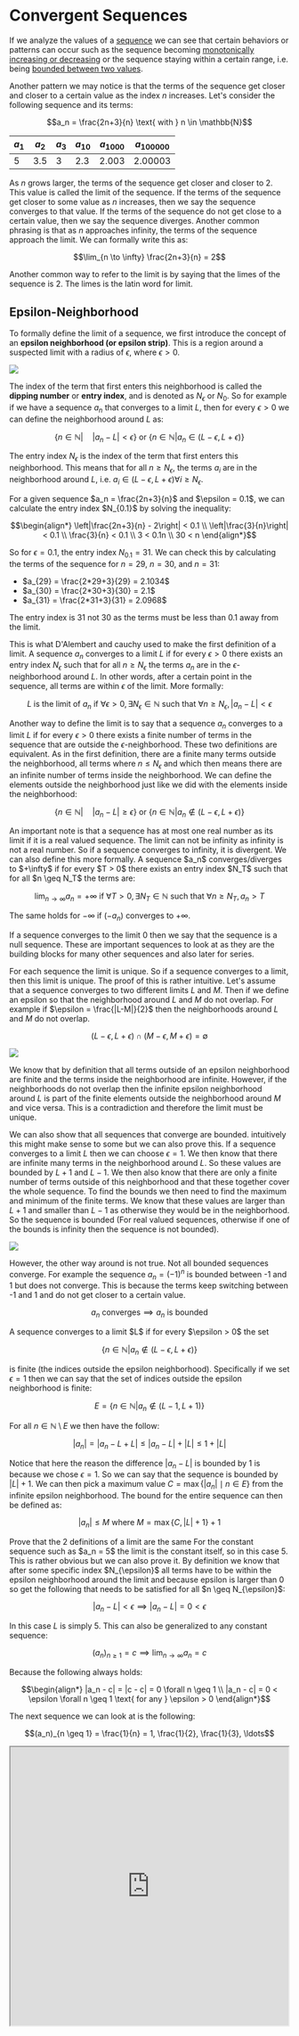 
# Convergent Sequences

If we analyze the values of a [sequence](/garden/maths/calculus/sequencesAndSeries/sequences) we can see that certain behaviors or patterns can occur such as the sequence becoming [monotonically increasing or decreasing](/garden/maths/calculus/sequencesAndSeries/sequences#monotonic-sequences) or the sequence staying within a certain range, i.e. being [bounded between two values](/garden/maths/calculus/sequencesAndSeries/sequences#bounded-sequences).

Another pattern we may notice is that the terms of the sequence get closer and closer to a certain value as the index $n$ increases. Let's consider the following sequence and its terms:

```math
a_n = \frac{2n+3}{n} \text{ with } n \in \mathbb{N}
```

| $a_1$ | $a_2$ | $a_3$ | $a_{10}$ | $a_{1000}$ | $a_{100000}$ |
| ----- | ----- | ----- | -------- | ---------- | ------------ |
| 5     | 3.5   | 3     | 2.3      | 2.003      | 2.00003      |

As $n$ grows larger, the terms of the sequence get closer and closer to 2. This value is called the limit of the sequence. If the terms of the sequence get closer to some value as $n$ increases, then we say the sequence converges to that value. If the terms of the sequence do not get close to a certain value, then we say the sequence diverges. Another common phrasing is that as $n$ approaches infinity, the terms of the sequence approach the limit. We can formally write this as:

```math
\lim_{n \to \infty} \frac{2n+3}{n} = 2
```

Another common way to refer to the limit is by saying that the limes of the sequence is 2. The limes is the latin word for limit.

## Epsilon-Neighborhood

To formally define the limit of a sequence, we first introduce the concept of an **epsilon neighborhood (or epsilon strip)**. This is a region around a suspected limit with a radius of $\epsilon$, where $\epsilon > 0$. 

<Image 
    src="/maths/epsilonsNeighborhood.svg"
    caption="Epsilon neighborhood around the limit a with radius epsilon and entry index"
    width={500}
/>

The index of the term that first enters this neighborhood is called the **dipping number** or **entry index**, and is denoted as $N_{\epsilon}$ or $N_0$. So for example if we have a sequence $a_n$ that converges to a limit $L$, then for every $\epsilon > 0$ we can define the neighborhood around $L$ as:

```math
\{n \in \mathbb{N} | \quad |a_n - L| < \epsilon\} \text{ or } \{n \in \mathbb{N} | a_n \in (L-\epsilon, L+\epsilon)\}
```

The entry index $N_{\epsilon}$ is the index of the term that first enters this neighborhood. This means that for all $n \geq N_{\epsilon}$, the terms $a_i$ are in the neighborhood around $L$, i.e. $a_i \in (L-\epsilon, L+\epsilon) \forall i \geq N_{\epsilon}$. 

<Callout type="example">
For a given sequence $a_n = \frac{2n+3}{n}$ and $\epsilon = 0.1$, we can calculate the entry index $N_{0.1}$ by solving the inequality:

```math
\begin{align*}
\left|\frac{2n+3}{n} - 2\right| < 0.1 \\
\left|\frac{3}{n}\right| < 0.1 \\
\frac{3}{n} < 0.1 \\
3 < 0.1n \\
30 < n
\end{align*}
```

So for $\epsilon = 0.1$, the entry index $N_{0.1} = 31$. We can check this by calculating the terms of the sequence for $n=29$, $n=30$, and $n=31$:

- $a_{29} = \frac{2*29+3}{29} = 2.1034$
- $a_{30} = \frac{2*30+3}{30} = 2.1$
- $a_{31} = \frac{2*31+3}{31} = 2.0968$

The entry index is 31 not 30 as the terms must be less than 0.1 away from the limit.
</Callout>

This is what D'Alembert and cauchy used to make the first definition of a limit. A sequence $a_n$ converges to a limit $L$ if for every $\epsilon > 0$ there exists an entry index $N_{\epsilon}$ such that for all $n \geq N_{\epsilon}$ the terms $a_n$ are in the $\epsilon$-neighborhood around $L$. In other words, after a certain point in the sequence, all terms are within $\epsilon$ of the limit. More formally:

```math
L \text{ is the limit of } a_n \text{ if } \forall \epsilon > 0, \exists N_{\epsilon} \in \mathbb{N} \text{ such that } \forall n \geq N_{\epsilon}, |a_n - L| < \epsilon
```

Another way to define the limit is to say that a sequence $a_n$ converges to a limit $L$ if for every $\epsilon > 0$ there exists a finite number of terms in the sequence that are outside the $\epsilon$-neighborhood. These two definitions are equivalent. As in the first definition, there are a finite many terms outside the neighborhood, all 
terms where $n \leq N_{\epsilon}$ and which then means there are an infinite number of terms inside the neighborhood. We can define the elements outside the neighborhood just like we did with the elements inside the neighborhood:

```math
\{n \in \mathbb{N} | \quad |a_n - L| \geq \epsilon\} \text{ or } \{n \in \mathbb{N} | a_n \notin (L-\epsilon, L+\epsilon)\}
```

<Callout type="info">
An important note is that a sequence has at most one real number as its limit if it is a real valued sequence. The limit can not be infinity as infinity is not a real number. So if a sequence converges to infinity, it is divergent. We can also define this more formally. A sequence $a_n$ converges/diverges to $+\infty$ if for every $T > 0$ there exists an entry index $N_T$ such that for all $n \geq N_T$ the terms are:

```math
\lim_{n \to \infty} a_n = +\infty \text{ if } \forall T > 0, \exists N_T \in \mathbb{N} \text{ such that } \forall n \geq N_T, a_n > T
```

The same holds for $-\infty$ if $(-a_n)$ converges to $+\infty$.

If a sequence converges to the limit 0 then we say that the sequence is a null sequence. These are important sequences to look at as they are the building blocks for many other sequences and also later for series.
</Callout>

For each sequence the limit is unique. So if a sequence converges to a limit, then this limit is unique. The proof of this is rather intuitive. Let's assume that a sequence converges to two different limits $L$ and $M$. Then if we define an epsilon so that the neighborhood around $L$ and $M$ do not overlap. For example if $\epsilon = \frac{|L-M|}{2}$ then the neighborhoods around $L$ and $M$ do not overlap. 

```math
(L-\epsilon, L+\epsilon) \cap (M-\epsilon, M+\epsilon) = \emptyset
```

<Image 
    src="/maths/limitUniqueness.png"
    caption="Epsilon neighborhood around two limits L and M"
    width={400}
/>

We know that by definition that all terms outside of an epsilon neighborhood are finite and the terms inside the neighborhood are infinite. However, if the neighborhoods do not overlap then the infinite epsilon neighborhood around $L$ is part of the finite elements outside the neighborhood around $M$ and vice versa. This is a contradiction and therefore the limit must be unique.

We can also show that all sequences that converge are bounded. intuitively this might make sense to some but we can also prove this. If a sequence converges to a limit $L$ then we can choose $\epsilon = 1$. We then know that there are infinite many terms in the neighborhood around $L$. So these values are bounded by $L+1$ and $L-1$. We then also know that there are only a finite number of terms outside of this neighborhood and that these together cover the whole sequence. To find the bounds we then need to find the maximum and minimum of the finite terms. We know that these values are larger than $L+1$ and smaller than $L-1$ as otherwise they would be in the neighborhood. So the sequence is bounded (For real valued sequences, otherwise if one of the bounds is infinity then the sequence is not bounded).

<Image 
    src="/maths/convergentBoundedness.png"
    caption="Illustration of the idea that convergent sequences are bounded"
    width={500}
/>

However, the other way around is not true. Not all bounded sequences converge. For example the sequence $a_n = (-1)^n$ is bounded between -1 and 1 but does not converge. This is because the terms keep switching between -1 and 1 and do not get closer to a certain value.

```math	
a_n \text{ converges} \implies a_n \text{ is bounded}
```

<Callout type="proof">
A sequence converges to a limit $L$ if for every $\epsilon > 0$ the set 

```math
\{n \in \mathbb{N} | a_n \notin (L-\epsilon, L+\epsilon)\}
```

is finite (the indices outside the epsilon neighborhood). Specifically if we set $\epsilon = 1$ then we can say that the set of indices outside the epsilon neighborhood is finite:

```math
E = \{n \in \mathbb{N} | a_n \notin (L-1, L+1)\}
```

For all $n \in \mathbb{N} \setminus E$ we then have the follow:

```math
|a_n| = |a_n - L + L| \leq |a_n - L| + |L| \leq 1 + |L|
```

Notice that here the reason the difference $|a_n - L|$ is bounded by 1 is because we chose $\epsilon = 1$. So we can say that the sequence is bounded by $|L| + 1$. We can then pick a maximum value $C = \max \{|a_n| \mid n \in E \}$ from the infinite epsilon neighborhood. The bound for the entire sequence can then be defined as:

```math
|a_n| \leq M \text{ where } M = \max \{C, |L| + 1\} + 1
```
</Callout>

<Callout type="proof">
Prove that the 2 definitions of a limit are the same
</Callout>

<Callout type="example" title="Constant Sequence">
For the constant sequence such as $a_n = 5$ the limit is the constant itself, so in this case 5. This is rather obvious but we can also prove it. By definition we know that after some specific index $N_{\epsilon}$ all terms have to be within the epsilon neighborhood around the limit and because epsilon is larger than 0 so get the following that needs to be satisfied for all $n \geq N_{\epsilon}$:

```math
|a_n - L | < \epsilon \implies |a_n - L| = 0 < \epsilon
```

In this case $L$ is simply 5. This can also be generalized to any constant sequence:

```math
(a_n)_{n \geq 1} = c \implies \lim_{n \to \infty} a_n = c
```

Because the following always holds:

```math
\begin{align*}
|a_n - c| = |c - c| = 0 \forall n \geq 1 \\
|a_n - c| = 0 < \epsilon \forall n \geq 1 \text{ for any } \epsilon > 0
\end{align*}
```
</Callout>
<Callout type="example" title="Harmonic Sequence">
The next sequence we can look at is the following:

```math
(a_n)_{n \geq 1} = \frac{1}{n} = 1, \frac{1}{2}, \frac{1}{3}, \ldots
```

<div className="flex justify-center mt-5">
    <iframe src="https://www.desmos.com/calculator/wjpp2xwcfq?embed" width="500" height="500"/>
</div>

This is a so called **harmonic sequence**. In general the harmonic sequence is defined as:

```math
(a_n)_{n \geq 1} = \frac{1}{a + (n-1)d} = \frac{1}{a}, \frac{1}{a + d}, \frac{1}{a + 2d}, \ldots
```

where $a$ is the first term and $d$ is the common difference. In the above case $a = 1$ and $d = 1$. We can see that the terms of the sequence get closer and closer to 0 as $n$ increases. So we could suspect that the limit of this sequence is 0. We can also prove this using the epsilon neighborhood definition of a limit. We want to show that for every $\epsilon > 0$ there exists an index $N_{\epsilon}$ such that for all $n \geq N_{\epsilon}$ the following holds:

```math
|a_n - 0| < \epsilon \text{ or } \frac{1}{n} < \epsilon
```

For this sequence again we can get $|a_n - 0| < \epsilon$ for all $n \geq N_{\epsilon}$. Because of [Archimedes principle](/garden/maths/discrete/intervals#archimedes-principle) we know that for any $x > 0$ there exists a $n \in \mathbb{N}$ such that $y \leq nx$ for all $y \in \mathbb{R}$. If we set $x = \epsilon$ and $y = 1$ then we know the following:

```math
\begin{align*}
y \leq nx \\
1 \leq N_{\epsilon} \epsilon \\
\frac{1}{\epsilon} \leq N_{\epsilon}
\end{align*}
```

So we can choose $N_{\epsilon} = \lceil \frac{1}{\epsilon} \rceil$ which is the smallest integer larger than or equal to $\frac{1}{\epsilon}$. This means that for all $n \geq N_{\epsilon}$ the following holds:

```math
|a_n - 0| = \frac{1}{n} \leq \frac{1}{N_{\epsilon}} < \epsilon
```

So the limit of the sequence is 0. We call such sequences that converge to 0 **null or zero sequences**. This is a very important class of sequences as they are a building block for [convergent series](/garden/maths/calculus/sequencesAndSeries/convergentSeries). So we formally say that a sequence is a null sequence if:

```math
\lim_{n \to \infty} a_n = 0
```

We have seen that some index $N_{\epsilon}$ exists such that for all $n \geq N_{\epsilon}$ the harmonic sequence is within the epsilon neighborhood around 0. We can also calculate this index for a given epsilon. For example if we had $\epsilon = 0.8$ then we can calculate $N_{0.8} by doing the following:

```math
\begin{align*}
\frac{1}{N_{0.8}} < 0.8 \\
1 < 0.8N_{0.8} \\
\frac{1}{0.8} < N_{0.8} \\
1.25 < N_{0.8}
\end{align*}
```

So $N_{0.8} = 2$ which means that for $\epsilon = 0.8$ all terms after $n=2$ are within the epsilon neighborhood around 0. We can also see this by calculating the terms of the sequence for $n=1$, $n=2$, and $n=3$ etc.

```math
\begin{align*}
|a_1 - 0| = |1 - 0| = 1 \\
|a_2 - 0| = |0.5 - 0| = 0.5 \\
|a_3 - 0| = |0.333 - 0| = 0.333 \\
\dots
\end{align*}
```

</Callout>
<Callout type="example">
Let's look at the following sequence:

```math
(a_n)_{n \geq 1} = \frac{n}{n+1} = \frac{1}{2}, \frac{2}{3}, \frac{3}{4}, \ldots
```

By observing the terms of the sequence we can see that they get closer and closer to 1 as $n$ increases. We can also prove this using the epsilon neighborhood definition of a limit. We want to show that for every $\epsilon > 0$ there exists an index $N_{\epsilon}$ such that for all $n \geq N_{\epsilon}$ the following holds:

```math
|a_n - 1| < \epsilon \text{ or } \left|\frac{n}{n+1} - 1\right| < \epsilon
```

We can rewrite this as:

```math
\begin{align*}
\left|\frac{n}{n+1} - 1\right| < \epsilon \\
\left|\frac{n - (n+1)}{n+1}\right| < \epsilon \\
\left|\frac{-1}{n+1}\right| < \epsilon \\
\frac{1}{n+1} < \epsilon
\end{align*}
```

Then by the Archimedes property we know that some $N_{\epsilon} \in \mathbb{N}$ exists such that:

```math
\begin{align*}
\frac{1}{N_{\epsilon}+1} < \epsilon \\
1 < \epsilon(N_{\epsilon}+1) \\
\frac{1}{\epsilon} < N_{\epsilon}+1 \\
\frac{1}{\epsilon} - 1 < N_{\epsilon}
\end{align*}
```

Which means that the sequence converges to 1. We can also calculate the entry index for a given epsilon. For example if we had $\epsilon = 0.1$ then we can calculate $N_{0.1}$ by doing the following:

```math
\begin{align*}
\frac{1}{N_{0.1}+1} < 0.1 \\
1 < 0.1(N_{0.1}+1) \\
\frac{1}{0.1} < N_{0.1}+1 \\
10 < N_{0.1}+1 \\
9 < N_{0.1}
\end{align*}
```
So $N_{0.1} = 10$ which means that for $\epsilon = 0.1$ all terms after $n=10$ are within the epsilon neighborhood around 1.
</Callout>
<Callout type="example" title="Divergent Alternating Sequence">
We have seen lots of examples of sequences that converge to a limit. But what about sequences that do not converge? Let's look at the following sequence:

```math
(a_n)_{n \geq 1} = (-1)^n = -1, 1, -1, 1, \ldots
```

Intuitively it is clear that this sequence does not converge as the terms keep switching between -1 and 1. We can also prove this by contradiction. Let's assume that the sequence converges to a limit $L$. Then the following must hold for $\epsilon > 0$ and $\forall n \geq N_{\epsilon}$:

```math
|a_n - L| < \epsilon
```

Let's assume by contradiction that a limit exists and that $\epsilon = \frac{1}{2}$. We know that $|a_n - a_{n+1}| = 2$ for all $n \in \mathbb{N}$. Then we also know that there exists an index $N_{\epsilon}$ such that for all $n \geq N_{\epsilon}$ the following holds:

```math
\begin{align*}
2 &= |a_n - a_{n+1}| \\
&= |a_n - L + L - a_{n+1}| \\
&\leq |a_n - L| + |L - a_{n+1}| \\
&\leq \epsilon + \epsilon = \frac{1}{2} + \frac{1}{2} = 1
2 &\leq 1
\end{align*}
```

This is a contradiction and therefore the sequence does not converge. Note that we just added 0 by adding and subtracting $L$ and then used the triangle inequality. The reason why we can say that $|a_n - L| + |L - a_{n+1}| \leq \epsilon + \epsilon$ is because we assumed that the sequence converges to $L$ and therefore for all $n \geq N_{\epsilon}$ the terms are within the epsilon neighborhood around $L$. Key here is for the terms greater than or equal to the entry index $N_{\epsilon}$, so if it holds for $a_n$ then it also holds for $a_{n+1}$ as the term is even larger than $n$.
</Callout>
<Callout type="example" title="Arithmetic Sequence">
Lastly let's look at the following sequence: 

```math
(a_n)_{n \geq 1} = n = 1, 2, 3, 4, \ldots
```

This sequence is actually a special case of the arithmetic sequence. An arithmetic sequence is a sequence where the difference between two consecutive terms is constant. In this case the constant is 1 but we could also for example look at the sequence $a_n = 2n + 3$ as an arithmetic sequence with a common difference of 2. We can also write this more generally as:

```math
a_n = a_1 + (n-1)d \text{ with } d \in \mathbb{R} \text{ and } n \in \mathbb{N}
```

The specific sequence above does not converge as the terms keep getting larger and larger. We can prove this by contradiction. Let's assume that the sequence converges to a limit $L$. Then for $\epsilon = 1$ we know that there exists an index $N_{\epsilon}$ such that for all $n \geq N_{\epsilon}$ the following holds:

```math
|a_n - L| < 1 \text{ or } |n - L| < 1
```

However, $n$ is positive and gets larger and larger, therefore the distance also gets larger and larger. So there exists no such $N_{\epsilon}$ that satisfies the inequality for all $n \geq N_{\epsilon}$. Therefore the sequence does not converge. Or in other words we have:

```math
|n - L| < 1 \implies -1 < n - L < 1 \implies L - 1 < n < L + 1
```

So for a fixed $L$ the number $n$ is in the interval $(L-1, L+1)$ which is not possible for all $n \geq N_{\epsilon}$ as $n$ gets larger and larger. So the sequence does not converge.
</Callout>
<Callout type="example" title="Root Sequence">
Suppose we have the following sequence for $a > 0$:
```math
\lim_{n \to \infty} \sqrt[n]{a} = a^{1/n} = 1
```

and want to prove that the limit of this sequence is 1. For $a = 1$ this is rather obvious as the terms are all 1. But what about for $a \neq 1$? First we look at the case of $a > 1$. For this we can define the following new sequence:

```math
b_n = a_n - 1 = \sqrt[n]{a} - 1
```

then we have $b_n \geq 0$ for all $n \in \mathbb{N}$. By the binomial theorem we also have:

```math
1 + n b_n \leq (1 + b_n)^n = (1 + \sqrt[n]{a} - 1)^n = a
```

By rearranging this we get:

```math
\begin{align*}
1 + n b_n \leq a \\
n b_n \leq a - 1 \\
b_n \leq \frac{a - 1}{n} \\
0 \leq b_n \leq \frac{a - 1}{n}
\end{align*}
```

Because the right side of the inequality goes to 0 as $n$ goes to infinity, we can conclude that $b_n$ also goes to 0 as $n$ goes to infinity. So we have:

```math
\lim_{n \to \infty} b_n = \sqrt[n]{a} - 1 = 0 \implies \lim_{n \to \infty} \sqrt[n]{a} = 1
```

Now we just need to prove the case for $0 < a < 1$. For this we can set $c= \frac{1}{a}$ then $c > 1$ and we use our previous result so $\lim_{n \to \infty} \sqrt[n]{c} = 1$. We can then rewrite the sequence as:

```math
1 = \lim_{n \to \infty} \sqrt[n]{c} = \lim_{n \to \infty} \sqrt[n]{\frac{1}{a}} = \lim_{n \to \infty} \frac{\sqrt[n]{1}}{\sqrt[n]{a}} = \lim_{n \to \infty} \frac{1}{\sqrt[n]{a}} = \frac{1}{\lim_{n \to \infty} \sqrt[n]{a}} = 1
```

which implies that $\lim_{n \to \infty} \sqrt[n]{a} = 1$ as well. So we can conclude that for all $a > 0$ the limit of the sequence $\sqrt[n]{a}$ is 1.

Suppose we have the following sequence:

```math
\lim_{n \to \infty} sqrt[n]{n} = \sqrt{1}, \sqrt[2]{2}, \sqrt[3]{3}, \ldots
```

We could assume that the limit of this sequence is 1 as the terms get closer and closer to 1 or also because we can rewrite the sequence as:

```math
\lim_{n \to \infty} \sqrt[n]{n} = n^{\frac{1}{n}}
```

and then as $n$ goes to infinity the exponent goes to 0 just like above. However, this reasoning would be incorrect as the the term also grows as the exponent grows. But we can still prove that the sequence converges to 1 by bringing it into a form that we can analyze. We can rewrite the sequence as follows:

```math
n^{\frac{1}{n}} = e^{\ln(n^{\frac{1}{n}})} = e^{\frac{\ln(n)}{n}}
```

Now we can analyze the limit of the exponent $\frac{\ln(n)}{n}$ as $n$ goes to infinity. It is rather obvious that this limit is 0 as the logarithm grows much slower than the linear function $n$. We can also prove this using L'Hôpital's rule. So we have e^{0} which is 1. So we can conclude that the limit of the sequence is 1. 

We could also solve this in a way similar to the previous example. By the definition of the limit we want to show that for every $\epsilon > 0$ there exists an index $N_{\epsilon}$ such that for all $n \geq N_{\epsilon}$ the following holds:

```math
\left| \sqrt[n]{n} - 1 \right| < \epsilon
```

We can rewrite this as:

```math
\begin{align*}
\left| n^{\frac{1}{n}} - 1 \right| < \epsilon \\
- \epsilon < n^{\frac{1}{n}} - 1 < \epsilon \\
1 - \epsilon < n^{\frac{1}{n}} < 1 + \epsilon \\
(1 - \epsilon)^{n} < n < (1 + \epsilon)^{n}
\end{align*}
```

We then use the binomial theorem to expand the right side:

```math
\begin{align*}
(1 + \epsilon)^{n} = 1 + n\epsilon + \frac{n(n-1)}{2}\epsilon^2 + \ldots + \epsilon^n \\
(1 + \epsilon)^{n} \geq 1 + \frac{n(n-1)}{2}\epsilon^2 + 0 \\
(1 + \epsilon)^{n} \geq \frac{n(n-1)}{2}\epsilon^2
\end{align*}
```

Which then gives us:

```math
\begin{align*}
n < (1 + \epsilon)^{n} \geq \frac{n(n-1)}{2}\epsilon^2 \\
n < \frac{n(n-1)}{2}\epsilon^2 \\
2n < n(n-1)\epsilon^2 \\
2 < (n-1)\epsilon^2 \\
\frac{2}{\epsilon^2} < n-1 \\
\frac{2}{\epsilon^2} + 1 < n
\end{align*}
```

So we can choose $N_{\epsilon} = \lceil \frac{2}{\epsilon^2} + 1 \rceil$ for any $\epsilon > 0$, showing that the limit of the sequence is 1.
</Callout>
<Callout type="example">
Suppose we have the following sequence:

```math
\lim_{n \to \infty} \sqrt{n^2 + 3n} - n
```

To solve this we want to remove as many of the roots and terms of $n$ as possible. A nice trick here is extend the root with a fraction equal to 1. We can rewrite the sequence as follows:

```math
\begin{align*}
\lim_{n \to \infty} \left(\sqrt{n^2 + 3n} - n\right)^2 = \lim_{n \to \infty} \frac{\sqrt{n^2 + 3n} - n}{1} \cdot \frac{\sqrt{n^2 + 3n} + n}{\sqrt{n^2 + 3n} + n} \\
= \lim_{n \to \infty} \frac{(\sqrt{n^2 + 3n})^2 - n^2}{\sqrt{n^2 + 3n} + n} \\
= \lim_{n \to \infty} \frac{n^2 + 3n - n^2}{\sqrt{n^2 + 3n} + n} \\
= \lim_{n \to \infty} \frac{3n}{\sqrt{n^2 + 3n} + n} \\
= \lim_{n \to \infty} \frac{3n}{\sqrt{n^2(1 + \frac{3}{n})} + n} \\
= \lim_{n \to \infty} \frac{3n}{n \sqrt{1 + \frac{3}{n}} + n} \\
= \lim_{n \to \infty} \frac{3}{\sqrt{1 + \frac{3}{n}} + 1} \\
= \lim_{n \to \infty} \frac{3}{K + 1}
\end{align*}
```

Where $K = \lim_{n \to \infty} \sqrt{1 + \frac{3}{n}}$. We can then use the previous example to show that $K = 1$. So we have:

```math
\left|\sqrt{1 + \frac{3}{n}} - 1\right| < \epsilon
```

We can rewrite this as:

```math
\begin{align*}
\left|\sqrt{1 + \frac{3}{n}} - 1\right| = \left|\frac{\sqrt{1 + \frac{3}{n}} - 1}{1}\frac{\sqrt{1 + \frac{3}{n}} + 1}{\sqrt{1 + \frac{3}{n}} + 1}\right| \\
= \left|\frac{(1 + \frac{3}{n}) - 1}{\sqrt{1 + \frac{3}{n}} + 1}\right| \\
= \left|\frac{\frac{3}{n}}{\sqrt{1 + \frac{3}{n}} + 1}\right| \\
= \frac{3}{n(\sqrt{1 + \frac{3}{n}} + 1)}
\end{align*}
```

We can leave out the absolute signs as the nominator is always positive for $n \geq 1$ and so is the denominator, as a square root is always positive. If we set $n=1$ we can also see that:

```math
n\sqrt{1 + \frac{3}{n}} + 1 = 1\sqrt{1 + 3} + 1 = 2
```

So the denominator is always larger than 2 for all $n \geq 1$. So putting this all together we get:

```math
\begin{align*}
\left|\sqrt{1 + \frac{3}{n}} - 1\right| < \epsilon \\
\frac{3}{n(\sqrt{1 + \frac{3}{n}} + 1)} < \epsilon \\
\frac{3}{2n} < \epsilon \\
3 < 2n\epsilon \\
\frac{3}{2\epsilon} < n
\end{align*}
```

So we can choose $N_{\epsilon} = \lceil \frac{3}{2\epsilon} \rceil$ for any $\epsilon > 0$. Therefore the limit of the expression is 1, so K=1. We can then plug this back into our original expression:

```math
\lim_{n \to \infty} \sqrt{n^2 + 3n} - n = \lim_{n \to \infty} \frac{3}{K + 1} = \frac{3}{1 + 1} = \frac{3}{2}
```
</Callout>
<Callout type="example">
Suppose we have the following sequence:

```math
\lim_{n \to \infty} \sqrt{n} - \sqrt{n + 1}
```

an initial assumption would be that the limit is 0 as the terms grow, the factor of 1 becomes irrelevant so we have $\sqrt{n} - \sqrt{n + 1} \approx \sqrt{n} - \sqrt{n} = 0$. This also becomes visible if we rewrite the sequence as follows using the similar trick as above:

```math
\begin{align*}
\sqrt{n} - \sqrt{n + 1} &= \frac{\sqrt{n} - \sqrt{n + 1}}{1} \cdot \frac{\sqrt{n} + \sqrt{n + 1}}{\sqrt{n} + \sqrt{n + 1}} \\
&= \frac{(\sqrt{n})^2 - (\sqrt{n + 1})^2}{\sqrt{n} + \sqrt{n + 1}} \\
&= \frac{n - (n + 1)}{\sqrt{n} + \sqrt{n + 1}} \\
&= \frac{-1}{\sqrt{n} + \sqrt{n + 1}} \leq \frac{-1}{\sqrt{n} + \sqrt{n}} = \frac{-1}{2\sqrt{n}}
\end{align*}
```

If we then but this into the definition of the limit we get:

```math
\begin{align*}
\left|(\sqrt{n} - \sqrt{n + 1}) - 0\right| < \epsilon \\
\left|\frac{-1}{\sqrt{n} + \sqrt{n + 1}}\right| < \epsilon \\
\left|\frac{-1}{2\sqrt{n}}\right| < \epsilon \\
\frac{1}{2\sqrt{n}} < \epsilon \\
\frac{1}{2\epsilon} < \sqrt{n} \\
\frac{1}{4\epsilon^2} < n
\end{align*}
```

So we can choose $N_{\epsilon} = \lceil \frac{1}{4\epsilon^2} \rceil$ for any $\epsilon > 0$. Therefore the limit of the expression is 0.
</Callout>

## Properties of Convergent Sequences

There are some key properties of convergent sequences that are important to know. These properties can help us understand how sequences behave and how we can manipulate them.

To start with, if we have the sequences $a_n, b_n$ and $c_n$ and we define $c_n = a_n \pm b_n$ then we can also look at some properties of the limit of the sequence $c_n$. If we have the sequences $a_n$ and $b_n$ that converge to the limits $a$ and $b$ respectively, then we can say that the limit of the sequence $c_n$ converges to the sum of the limits of the sequences $a_n$ and $b_n$. In other words if $\lim_{n \to \infty} a_n = a$ and $\lim_{n \to \infty} b_n = b$, then:

```math
\lim_{n \to \infty} c_n = \lim_{n \to \infty} (a_n \pm b_n) = \lim_{n \to \infty} a_n \pm \lim_{n \to \infty} b_n = a \pm b
```

<Callout type="proof">
If the sequence $a_n$ converges to $a$ then we can say that for every $\epsilon > 0$ there exists an index $N_{\epsilon}$ such that for all $n \geq N_1$ the following holds:

```math
|a_n - a| < \epsilon \text{ or } |a_n - a| < \frac{\epsilon}{2}
```

The same holds for the sequence $b_n$ and we can say that for every $\epsilon > 0$ there exists an index $N_{\epsilon}$ such that for all $n \geq N_2$ the following holds:

```math
|b_n - b| < \epsilon \text{ or } |b_n - b| < \frac{\epsilon}{2}
```

If we know but these together we can then say that for all $N_{\epsilon} = \max(N_1, N_2)$ the following holds:

```math
\begin{align*}
|c_n - (a \pm b)| &= |(a_n \pm b_n) - (a \pm b)| \\
&= |(a_n - a) \pm (b_n - b)| \\
&\leq |(a_n - a) + (b_n - b)|=|a_n - a| + |b_n - b| < \frac{\epsilon}{2} + \frac{\epsilon}{2} = \epsilon \\
&\leq |(a_n - a) - (b_n - b)| = |a_n - a| + |-(b_n - b)| = |a_n - a| + |b_n - b| < \frac{\epsilon}{2} + \frac{\epsilon}{2} = \epsilon
\end{align*}
``` 
</Callout>
<Callout type="example">
Suppose we have the following sequences:

```math
\lim _{n \to \infty} \frac{n}{n+1}
```

Then we can solve this using the above rule. We can rewrite the sequence as follows:

```math
\begin{align*}
\frac{n}{n+1} &= \frac{n + 1 - 1}{n + 1} \\
&= \frac{n + 1}{n + 1} - \frac{1}{n + 1} \\
&= 1 - \frac{1}{n + 1}
\end{align*}
```

the limit of 1 is of course 1 and the limit of $\frac{1}{n + 1}$ we have also already seen that it converges to 0. So we can say that:

```math
\lim_{n \to \infty} \frac{n}{n+1} = 1 - 0 = 1
```
</Callout>

Similarly if we say that the sequences $a_n$ and $b_n$ are bounded then we can also say that the sequence $c_n$ is bounded. The bounds of the sequence $c_n$ are the sum of the bounds of the sequences $a_n$ and $b_n$. In other words if $a_n$ is bounded by $m_1$ and $M_1$ and $b_n$ is bounded by $m_2$ and $M_2$, then we can say that the sequence $c_n = a_n \pm b_n$ is bounded by $m_1 + m_2$ and $M_1 + M_2$. 

<Callout type="proof"> 
Since $|a_n| \leq M_1$ and $|b_n| \leq M_2$, 

```math 
|a_n + b_n| \leq |a_n| + |b_n| \leq M_1 + M_2 
``` 

for all $n \in \mathbb{N}$.
</Callout>

However, we can't say the opposite. If $c_n$ converges to $c$, then we can't say that $a_n$ and $b_n$ also converge! A simple counterexample is if we define the following sequences:

```math
\begin{align*}
a_n = (-1)^n \\
b_n = (-1)^{n+1} \\
c_n = a_n + b_n = 0
\end{align*}
```

Then we can easily see that $c_n$ converges to 0, but $a_n$ and $b_n$ do not converge as they oscillate between -1 and 1. We also can't say that if $c_n$ converges then at least one of the sequences $a_n$ or $b_n$ converges. This again can be seen with the same example as above. Both $a_n$ and $b_n$ do not converge, but $c_n$ does converge to 0.

Another important property of convergent sequences is that if a sequence converges to a limit, then what happens in the beginning of the sequence does not matter. In other words, if we have a sequence $(a_n)_{n\geq 1}$ that converges to $a$, then we can define a new sequence $(b_n)_{n\geq 1}$ by shifting the index of the original sequence by some $k \in \mathbb{N}$, so $b_n = a_{n+k}$. Then the new sequence also converges to the same limit $a$:

```math
\lim_{n \to \infty} a_n = \lim_{n \to \infty} a_{n+k} \text{ for all } k \in \mathbb{N}
```

<Callout type="proof"> 
Let $\epsilon > 0$ be given. Since $a_n \to a$, $\exists N$ such that $|a_n - a| < \epsilon$ for all $n \geq N$. But then for all $n \geq N$, $|a_{n+k} - a| < \epsilon$ as $n+k \geq N$ for large enough $n$. Thus, $a_{n+k} \to a$. 
</Callout>

Similarly we can also say that if $a_n$ converges to $a$ if we then define $b_n = a_{n+1} + a_{n}$, then $b_n$ also converges:

```math
\lim_{n \to \infty} a_n \to a \implies \lim_{n \to \infty} b_n = \lim_{n \to \infty} (a_{n+1} + a_{n}) = a + a = 2a
```

<Callout type="proof">
We can prove this using the definition of a limit. If $\lim_{n \to \infty} a_n = a$, then for every $\epsilon > 0$ there exists an index $N_{\epsilon}$ such that for all $n \geq N_{\epsilon}$ the following holds:

```math
|a_n - a| < \epsilon
```

Then we can also find an index $N_{\epsilon}$ such that for all $n \geq N_{\epsilon}$ the following holds:

```math
|b_n - 2a| = |a_{n+1} + a_{n-1} - 2a| \leq |a_{n+1} - a| + |a_{n-1} - a| < \epsilon + \epsilon = 2\epsilon
```

So we can say that $b_n$ converges to $2a$. The fact that we now have $2\epsilon$ instead of $\epsilon$ is not a problem as the archimedes principle still holds.
</Callout>

In fact we we can show that if $a_n$ converges to $a$ and we define $b_n = a_{n+1} - a_{n}$, then $b_n$ always converges to 0:

```math
\lim_{n \to \infty} a_n = a \implies \lim_{n \to \infty} b_n = \lim_{n \to \infty} (a_{n+1} - a_{n}) = 0
```

<Callout type="proof">
This follows from the definition of a limit. If $\lim_{n \to \infty} a_n = a$, then for every $\epsilon > 0$ there exists an index $N_{\epsilon}$ such that for all $n \geq N_{\epsilon}$ the following holds:

```math
|a_n - a| < \epsilon
```

Because it holds for all $n \geq N_{\epsilon}$, then that also includes $n+1$ so we have:

```math
|a_{n+1} - a| < \epsilon
```

putting this together we get:

```math
|b_n| = |a_{n+1} - a_n| = |(a_{n+1} - a) - (a_n - a)| \leq |a_{n+1} - a| + |a_n - a| < \epsilon + \epsilon = 2\epsilon
```
</Callout>

However, the other way does not hold in general. So for example if $b_n = a_{n+1} - a_{n}$ converges to $0$, then we can not say that $a_n$ converges to some limit. A simple counterexample is if we define the following sequences:

```math
b_n = (-1)^{n-1} - (-1)^{n} = 0
```

Then we can see that $b_n$ converges to 0, but $a_n$ does not converge as it oscillates between -1 and 1.

Convergent sequences can also be scaled. So if we have a sequence $a_n$ that converges to $a$ and we multiply it by a constant $c$, then the new sequence $c \cdot a_n$ also converges to $c \cdot a$. In other words:

```math
\lim_{n \to \infty} c \cdot a_n = c \cdot \lim_{n \to \infty} a_n = c \cdot a
```

<Callout type="proof"> 
Given $\epsilon > 0$, since $a_n \to a$, $\exists N$ such that $|a_n - a| < \frac{\epsilon}{|c|}$ for all $n \geq N$ (if $c \neq 0$; for $c = 0$ the result is trivial). Then 

```math 
|c a_n - c a| = |c| \cdot |a_n - a| < |c| \cdot \frac{\epsilon}{|c|} = \epsilon. 
``` 

So $c a_n \to c a$. 
</Callout> 
<Callout type="example"> 
Let $a_n = \frac{1}{n}$, $c = 5$. Then, 

```math 
\lim_{n \to \infty} 5 a_n = 5 \cdot 0 = 0. 
``` 
</Callout>

The same goes for multiplying two convergent sequences. If we have two sequences $a_n$ and $b_n$ that converge to $a$ and $b$ respectively, then the sequence $a_n \cdot b_n$ also converges to $a \cdot b$. In other words:

```math
\lim_{n \to \infty} a_n \cdot b_n = \lim_{n \to \infty} a_n \cdot \lim_{n \to \infty} b_n = a \cdot b
```

<Callout type="proof">
The proof is very similar to previous ones. We want to show that for every $\epsilon > 0$ there exists an index $N_{\epsilon}$ such that for all $n \geq N_{\epsilon}$ the following holds:

```math
|a_n \cdot b_n - a \cdot b| < \epsilon
```

we can rewrite this term and use the triangle inequality:

```math
\begin{align*}
|a_n \cdot b_n - a \cdot b| &= |a_n \cdot b_n - a_n \cdot b + a_n \cdot b - a \cdot b| \\
&= |a_n \cdot (b_n - b) + b \cdot (a_n - a)| \\
&\leq |a_n| \cdot |b_n - b| + |b| \cdot |a_n - a|
\end{align*}
```

Because $a_n$ converges we also know that it is bounded by some $K$ and $k$ such that $k \leq a_n \leq K$ for all $n \geq N_{1}$. So for all $n \geq N_{1}$ we can say that:

```math
|a_n| \leq K 
```

and because $|b|$ is just a constant and $a_n$ and $b_n$ converge we can write:

```math
|a_n - a| < \frac{\epsilon}{K + |b|} \text{ and } |b_n - b| < \frac{\epsilon}{K + |b|}
```

Putting this all together we get:

```math
\begin{align*}
|a_n \cdot b_n - a \cdot b| &< \epsilon \\
&\leq |a_n| \cdot |b_n - b| + |b| \cdot |a_n - a| \\
&\leq K \cdot |b_n - b| + |b| \cdot |a_n - a| \\
&\leq K \cdot \frac{\epsilon}{K + |b|} + |b| \cdot \frac{\epsilon}{K + |b|} \\
&= \frac{K \cdot \epsilon + |b| \cdot \epsilon}{K + |b|} \\
&= \frac{(K + |b|) \cdot \epsilon}{K + |b|} \\
&= \epsilon
```
</Callout>
<Callout type="example">
Suppose we have the following sequences:

```math
\lim_{n \to \infty} \frac{n^2 - 2n}{n^2 + n + 1}
```

We can then rewrite this as follows:

```math
\begin{align*}
\frac{n^2 - 2n}{n^2 + n + 1} &= \frac{n^2(1 - \frac{2}{n})}{n^2(1 + \frac{1}{n} + \frac{1}{n^2})} \\
&= \frac{1 - \frac{2}{n}}{1 + \frac{1}{n} + \frac{1}{n^2}} \\
&= \frac{1 - 0}{1 + 0 + 0} \\
&= 1
\end{align*}
```

Here we used the fact that $\lim_{n \to \infty} \frac{1}{n} = 0$ and our multiplication rule for limits meaning $\lim_{n \to \infty} \frac{1}{n^2} = 0 \cdot 0$ and the addition rules.
</Callout>

Lastly we can also say that if we have two sequences $a_n$ and $b_n$ that converge to $a$ and $b$ respectively, then the sequence $\frac{a_n}{b_n}$ also converges to $\frac{a}{b}$ as long as $b \neq 0$. In other words:

```math
\lim_{n \to \infty} \frac{a_n}{b_n} = \frac{\lim_{n \to \infty} a_n}{\lim_{n \to \infty} b_n} = \frac{a}{b}
```
<Callout type="proof"> 
Since $b_n \to b \neq 0$, $\exists N_1$ such that $|b_n| \geq |b|/2 > 0$ for all $n \geq N_1$ (by the definition of limit). Let $\epsilon > 0$. Since $a_n \to a$ and $b_n \to b$, $\exists N_2$ such that for all $n \geq N_2$, 

```math 
|a_n - a| < \frac{\epsilon |b|}{3}, \qquad |b_n - b| < \min\left(\frac{|b|}{2}, \frac{\epsilon |b|^2}{3 (|a|+1)}\right) ``` 

Set $N = \max(N_1, N_2)$. Then for $n \geq N$, 

```math 
\begin{align*} \left| \frac{a_n}{b_n} - \frac{a}{b} \right| &= \left| \frac{a_n b - a b_n}{b_n b} \right| \\
&= \left| \frac{a_n b - a b + a b - a b_n}{b_n b} \right| \\ 
&= \left| \frac{b(a_n - a) + a(b - b_n)}{b_n b} \right| \\ 
&\leq \frac{|b||a_n - a| + |a||b_n - b|}{|b_n||b|} 
\end{align*} 
``` 

By our choice, $|b_n| \geq |b|/2$ and $|a_n - a|$, $|b_n - b|$ are both small. Plug in these bounds and simplify to get the desired result (details as in standard analysis texts). 
</Callout>
<Callout type="example">
Suppose we have the following sequence:

```math
\lim_{n \to \infty} (1 + \frac{1}{n})^b
```

where $b \in \mathbb{Z}$. Then we already know that the limit of 1 is 1 and the limit of $\frac{1}{n}$ is 0. So we know that $\lim_{n \to \infty} (1 + \frac{1}{n}) = 1$. If $b > 0$ then we just essentially have this term $b$ times which is still 1. If $b < 0$ then we have the term $\frac{1}{(1 + \frac{1}{n})^{|b|}}$ which also converges to 1 as $n$ goes to infinity. So we can conclude that the limit of the sequence is 1 for all $b \in \mathbb{Z}$.
</Callout>

The example above as we can also generalize this to a property. If we have a sequence $a_n$ that converges to $a$ we then have the following property:

```math
\lim_{n \to \infty} (a_n)^b = a^b \text{ for all } b \in \mathbb{R}
```

From the above we actually notice that it also just a generalization of the following property of limits:

```math
\lim_{n \to \infty} \sqrt[b]{a_n} = \sqrt[b]{\lim_{n \to \infty} a_n} \text{for } b > 0
```

This follows from the previous property of exponents as the square root is just an exponent of $\frac{1}{2}$ and the $b$-th root is an exponent of $\frac{1}{b}$. So we can generalize this to any positive exponent $b$. However, if we are taking the $n$-th root or power where $n$ is the index of the term then we can not use this property as the exponent is not constant but rather depends on $n$. 

<Callout type="example">
Suppose we have the following sequence:

```math
\lim_{n \to \infty} \frac{3^n + (-2)^n}{3^n - 2^n}
```

We can rewrite this as follows:

```math
\begin{align*}
\lim_{n \to \infty} \frac{3^n + (-2)^n}{3^n - 2^n} &= \lim_{n \to \infty} \frac{3^n(1 + (-\frac{2}{3})^n)}{3^n(1 - (\frac{2}{3})^n)} \\
&= \lim_{n \to \infty} \frac{\lim_{n \to \infty} 1 + \lim_{n \to \infty} (-\frac{2}{3})^n}{\lim_{n \to \infty} 1 - \lim_{n \to \infty} (\frac{2}{3})^n} \\
&= \frac{1 + 0}{1 - 0} \\
&= 1
\end{align*}
```
</Callout>

## Squeeze Theorem

The squeeze theorem or sometimes also called the sandwich theorem states that if we have two sequences $(a_n)_{n\geq 1}$ and $(c_n)_{n\geq 1}$ that have the same limit $L$ so:

```math	
\lim_{n \to \infty} a_n = \lim_{n \to \infty} c_n = L
```

and a third sequence $(b_n)_{n\geq 1}$ for which after a certain index $K$ the following holds:

```math	
a_n \leq b_n \leq c_n \text{ for all } n \geq K
```

Then the sequence $(b_n)_{n\geq 1}$ also converges to $L$ so:

```math
\lim_{n \to \infty} b_n = \lim_{n \to \infty} a_n = \lim_{n \to \infty} b_n = L
```

This is a very simple but powerful theorem that can be used to show that many sequences converge to a certain limit. The idea is that if we can find two sequences that are always above and below the sequence we are interested in and these two sequences converge to the same limit, so they slowly get closer and closer to each other and squeeze the sequence we are interested in, then the sequence we are interested in also converges to the same limit.

<Image 
    src="/maths/squeezeTheorem.png"
    caption="Illustration of the idea behind the squeeze theorem"
    width={500}
/>

<Callout type="proof">
To prove the squeeze theorem, lets assume we have two sequences $(a_n)_{n\geq 1}$ and $(c_n)_{n\geq 1}$ that converge to the same limit $L$, meaning we have the indices $N_a \geq K$ and $N_c \geq K$ where $K$ is the index after which the sequence $(b_n)_{n\geq 1}$ is squeezed between $(a_n)_{n\geq 1}$ and $(c_n)_{n\geq 1}$. Then by definition of the limit we have that for all $n \geq N_a$ and $n \geq N_c$ the following holds:

```math
|a_n - L| < \epsilon \text{ and } |c_n - L| < \epsilon
```

If we then define $N_b = \max(N_a, N_c)$ we have for all $n \geq N_b$ as they are also larger than $K$:

```math
a_n \leq b_n \leq c_n \\ 
```

which can be rewritten as:

```math
a_n - L \leq b_n - L \leq c_n - L
```

which by definition of the above limit inequalities means that:

```math
-\epsilon < a_n - L \leq b_n - L \leq c_n - L < \epsilon
```

So we have that for all $n \geq N_b$ the following holds:

```math
|b_n - L| < \epsilon
```

Meaning that the sequence $(b_n)_{n\geq 1}$ also converges to $L$.
</Callout>

<Callout type="example">
Let's look at the sequence $a_n = \frac{sin(n)}{n}$. We know that the sine function is bounded between -1 and 1 and then that by dividing everything by $n$ we get the following:

```math
\frac{-1}{n} \leq \frac{sin(n)}{n} \leq \frac{1}{n}
```

<div className="flex justify-center mt-5">
    <iframe src="https://www.desmos.com/calculator/fyvmo0pb9y?embed" width="500" height="500"/>
</div>

As $n$ goes to infinity the terms on the left and right side go to 0. So by the squeeze theorem the sequence $a_n = \frac{sin(n)}{n}$ also converges to 0.

```math
\lim_{n \to \infty} \frac{sin(n)}{n} = 0
```
</Callout>
<Callout type="example">
Suppose we have the following sequence:

```math
\lim_{n \to \infty} \sqrt[n]{5^n + 11^n + 17^n}
```

We can then use the squeeze theorem. Specifically we can find the following upper and lower bounds for the sequence:

```math
\sqrt[n]{17^n} \leq \sqrt[n]{5^n + 11^n + 17^n} \leq \sqrt[n]{3 \cdot 17^n}
```

It logically follows that $\sqrt[n]{17^n} = 17$ and using the previous example where we showed that the limit of $\sqrt[n]{a} = 1$ for all $a > 0$, we can also show that $\sqrt[n]{3 \cdot 17^n} = 17 \cdot \sqrt[n]{3}$. So we have:

```math
\begin{align*}
\lim_{n \to \infty} \sqrt[n]{17^n} \leq \lim_{n \to \infty} \sqrt[n]{5^n + 11^n + 17^n} \leq \lim_{n \to \infty} \sqrt[n]{3 \cdot 17^n} \\
17 \leq \lim_{n \to \infty} \sqrt[n]{5^n + 11^n + 17^n} \leq 17 \\
\lim_{n \to \infty} \sqrt[n]{5^n + 11^n + 17^n} = 17
\end{align*}
```
</Callout>

## Monotone Convergence Theorem

The monotone convergence theorem is a very important theorem and way to show that certain sequences converge. It states that if a sequence is monotonically increasing and bounded above or monotonically decreasing and bounded below, then the sequence converges. The intuitive idea behind this theorem is that if a sequence is monotonically increasing, then the terms of the sequence get larger and larger but are still bounded above by some value. This means that the sequence can not grow indefinitely and must converge to some limit. The same holds for monotonically decreasing sequences that are bounded below. 

<Image 
    src="/maths/monotonConvergence.jpg"
    caption="Illustration of the idea behind the monotone convergence theorem"
    width={500}
/>

Lets' formally define the theorem. First we need to remind ourselves of the definitions of [monotonic sequences](/garden/maths/calculus/sequences#monotonic-sequences). A sequence $(a_n)_{n\geq 1}$ is called monotonically increasing if for all $n \geq 1$ the following holds:

```math
a_n \leq a_{n+1}
```

Then if the sequence is also bounded above, i.e. there exists a real number $c$ such that the following holds:

```math
a_n \leq c \text{ for all } n \geq 1
```

Then the sequence converges to the supremum of the set of all terms of the sequence. We can write this as:

```math	
\lim_{n \to \infty} a_n = \sup\{a_n | n \geq 1\}
```

The same holds for monotonically decreasing sequences that are bounded below. Here the limit uses the infimum instead of the supremum.

```math
\lim_{n \to \infty} a_n = \inf\{a_n | n \geq 1\}
```

So the formal statement of the monotone convergence theorem is:

```math
a_n \text{ is monotone} \land a_n \text{ is bounded} \implies a_n \text{ converges}
```

The other direction does not hold. For example the sequence $a_n = (-1)^n \frac{1}{n}$ converges to 0 but it is only bounded by 1 and -1 and not monotonically increasing or decreasing as it oscillates between -1 and 1.

<Callout type="proof">
The proof of the monotone convergence theorem is rather intuitive. We will only show the proof for the case of monotonically increasing sequences that are bounded above. The proof for monotonically decreasing sequences that are bounded below is similar.

If $(a_n)_{n\geq 1}$ is bounded above, then there exists the supremum $c = \sup\{a_n | n \geq 1\}$. This then means that because $c$ is the smallest upper bound, we know that for every $\epsilon > 0$ the value $c - \epsilon$ is not an upper bound for the sequence. So there exists an index $N_{\epsilon}$ so that $a_{N_{\epsilon}} > c - \epsilon$.

From this it follows that for all $n \geq N_{\epsilon}$ the following holds:

```math
c - \epsilon < a_{N_{\epsilon}} \leq a_n \leq c < c + \epsilon
```

Key here is that because the sequence is monotonically increasing, we know that all terms after $N_{\epsilon}$ are larger than $a_{N_{\epsilon}}$ so we can write $a_n \geq a_{N_{\epsilon}}$ for all $n \geq N_{\epsilon}$. This then leads to the definition of the limit with rearranging the terms:

```math
\begin{align*}
c - \epsilon < a_n < c + \epsilon \\
-\epsilon < a_n - c < \epsilon \\
|a_n - c| < \epsilon \text{ for all } n \geq N_{\epsilon}
\end{align*}
```
</Callout>

<Callout type="example" title="Geometric Sequence">
Let's look at the following sequence where $b \in \mathbb{Z}$ and $q \in \mathbb{R}$. 

```math
(a_n)_{n \geq 1} = n^b q^n
```

This sequence has the following special property:

```math
\lim_{n \to \infty} n^b q^n = 0 \text{ if } 0 \leq q < 1
```

This is clear if $q = 0$ as then all terms are 0. If $q$ is positive so $q > 0$ then the sequence is monotonically decreasing. We can see this if we look at the next term of the sequence and with some rearranging we get the following:

```math
\begin{align*}
a_{n+1} &= (n+1)^b q^{n+1} \\
&= (n+1)^b q^n \cdot q \\
&= \frac{(n+1)^b}{n^b} \cdot n^b q^n \cdot q \\
&= \frac{(n+1)^b}{n^b} \cdot a_n cdot q \\
&= \left(\frac{n+1}{n}\right)^b \cdot a_n \cdot q \\
&= \left(1 + \frac{1}{n}\right)^b \cdot a_n \cdot q
\end{align*}
```

Because we know the following:

```math
(a_n)_{n \geq 1} = (1 + \frac{1}{n})^b \text{ then } \lim_{n \to \infty} a_n = 1
```

This sequence goes to 1 as $n$ goes to infinity. Because the term in the brackets gets closer and closer to 1 as $n$ increases. So the limit of this sequence is 1 which means the following holds for all $\epsilon > 0$:

```math
|(1 + \frac{1}{n})^b - 1| < \epsilon \text{ for all } n \geq N_{\epsilon}
```

and because $b \in \mathbb{Z}$ the term is always positve so if we set $\epsilon = \frac{1}{q} -1$ then we get the following:

```math
\begin{align*}
|(1 + \frac{1}{n})^b - 1| < \epsilon \\
(1 + \frac{1}{n})^b - 1 < \frac{1}{q} - 1 \\
(1 + \frac{1}{n})^b < \frac{1}{q}
\end{align*}
```

And lastly we can use this to show that the sequence is monotonically decreasing:

```math
\begin{align*}
a_{n+1} &= \left(1 + \frac{1}{n}\right)^b \cdot a_n \cdot q \\
&< \frac{1}{q} \cdot a_n \cdot q \\
&= a_n
\end{align*}
```

So we have shown that the sequence is monotonically decreasing and bounded below by 0 because $q$ is positive. So by the monotone convergence theorem the sequence converges. The question remains what is the limit $L$ of the sequence? For this we can use the trick that what happens in the begging of the sequence does not matter for the limit. So we use the following important property of limits:

```math
\lim_{n \to \infty} a_n = \lim_{n \to \infty} a_{n+k} \text{ for all } k \in \mathbb{N}
```

This results in the following:

```math
\begin{align*}
a_{n + 1} = (1 + \frac{1}{n})^b \cdot a_n \cdot q \\
\lim_{n \to \infty} a_{n + 1} &= \lim_{n \to \infty} (1 + \frac{1}{n})^b \cdot a_n \cdot q \\
L &= \lim_{n \to \infty} (1 + \frac{1}{n})^b \cdot \lim_{n \to \infty} a_n \cdot q \\
L &= 1 \cdot L \cdot q \\
L - qL &= 0 \\
L(1 - q) &= 0
\end{align*}
```

so the statement corresponding to that the sequence converges only holds if $q < 1$. If $q = 1$ then the sequence is constant and converges to $n^b$. If $q > 1$ then the sequence diverges to infinity as the terms get larger and larger.
The same can be shown for the case where $q < 0$ in this case the sequence oscillates between positive and negative values but still converges to 0 if $q > -1$ and diverges to infinity if $q < -1$. If $q = -1$ then the sequence just oscillates between the values $n^b$ and $-n^b$ and does not converge. 

So we can summarize the results as follows:
- If $|q| < 1$ then the sequence converges to 0.
- If $|q| = 1$ then the sequence converges to $n^b$ if $q = 1$ and oscillates between $n^b$ and $-n^b$ if $q = -1$.
- If $|q| > 1$ then the sequence diverges to infinity if $q > 1$ and diverges to negative infinity if $q < -1$.

It turns out that this sequence is similar to a very important class of sequences. Specifically if we omit the $n^b$ part and just look at sequence $a_n = q^n$ then this is the so called **geometric sequence**. There is also an alternative definition of a geometric sequence that is more common in the literature. A geometric sequence is defined as:

```math
(a_n)_{n \geq 1} = a_1 r^{n-1}
```

where $a_1$ is the first term of the sequence and $r$ is the common ratio. To get from the first definition to the second we can simply set $a_1 = n^b$ and $r = q$. Then the actual first term is $q$ and every subsequent term is the previous term multiplied by the common ratio $r$.

If we observe the terms we can see that what is actually happening that each term is actually the previous term multiplied by the common ratio $r$. So we can write the terms of the sequence as:

```math
a_1, a_1 r, a_1 r^2, a_1 r^3, \ldots
```

<Image 
    src="/maths/geometricSequence.webp"
    caption="Illustration of the idea behind the geometric sequence"
    width={500}
/>

If we think of the geometric sequence in terms of changing the area as illustrated we can understand the relation of the value of the ratio and how it affects the convergence a bit more intuitively. It also shows that geometric progression is exponential growth or exponential decline, as opposed to arithmetic progressions showing linear growth or linear decline. 

However, probably the most important fact that comes from the sequence above is for the [asymptotic growth of algorithms](/garden/cs/algd/analysisOfAlgorithms). If we pick $q=\frac{1}{r} where $r > 1$ then we know that this sequence converges to 0. When writing it out we get the following:

```math
\lim_{n \to \infty} \frac{n^b}{r^n} = 0 \text{ for } r > 1
```

Which shows that the exponential growth of $r^n$ is much larger than the polynomial growth of $n^b$. This is a very important result as it shows that algorithms that take exponential time to run are much slower than algorithms that take polynomial time to run. This is a very important result in the analysis of algorithms and is often used to show that certain algorithms are not efficient. 
</Callout>

## Bernoulli's Inequality

Bernoulli's Inequality states that for all $n \in \mathbb{N}$ and $x \in \mathbb{R}$ the following holds:

```math
(1+x)^n \geq 1+nx
```

The inequality essentially says: if you repeatedly increase a quantity by a fixed proportion $x$, the total increase after $n$ iterations $(1+x)^n$ will always be at least as large as simply adding up $n$ times the proportion $x$ to the initial value provided $x \geq -1$. In other words, compound growth (multiplicative) always outpaces or at least matches linear growth (additive), except in some degenerate or negative cases.

<Callout type="proof">
This can be proven by induction. 

The base case for $n=1$ is trivial as $(1+x)^1 = 1+x$. For the inductive step we assume that the inequality holds for some $n=k$ and then show that it also holds for $n=k+1$.

```math
\begin{align*}
(1+x)^{k+1} &= (1+x)^k \cdot (1+x) \\
&\geq (1+ kx) \cdot (1+x) \text{ by the inductive hypothesis} \\
&= 1 + x + kx + kx^2 \\
&= 1 + (k+1)x + kx^2 \\
&\geq 1 + (k+1)x \text{ because } kx^2 \geq 0 \text{ for } k \geq 0
\end{align*}
```

Therefore the inequality holds for all $n \in \mathbb{N}$ and $x \in \mathbb{R}$.
</Callout>

## Euler's Number

There are some key constants in mathematics that always pop up in different areas of mathematics. One of these constants is the number pi, $\pi = 3.14159...$, which is the ratio of the circumference of a circle to its diameter. Another important constant is Euler's number, $e = 2.71828...$, which is the base of the natural logarithm $\ln(x)$. But where does this number come from? 

One possible origin of Euler's number is the compound interest formula. Imagine you are given a coin and you want to invest it in a bank that pays you interest. The bank pays you interest at a rate of 100% per year, so essentially you double your money every year. If you invest your coin for one year, you will have $(1+1)=2$ coins at the end of the year. The following year you will have $4$ coins, then $8$ coins and so on. This is a very simple example of exponential growth.

Now imagine that instead of waiting a whole year to get your interest, you get it twice a year so every 6 months. Then you will have $(1+\frac{1}{2})^2 = (1.5)^2 = 2.25$ coins at the end of the year. If you get your interest every month, then you will have $(1+\frac{1}{12})^{12} \approx 2.613$ coins at the end of the year. If you get your interest every day, then you will have $(1+\frac{1}{365})^{365} \approx 2.714$ coins at the end of the year.

This pattern continues and the more often you get your interest, the closer you get to a certain limit. This limit is actually Euler's number $e$. We can write this as:

```math
\lim_{n \to \infty} \left(1 + \frac{1}{n}\right)^n = e
```

So there is a natural limit to how much you can grow your money by compounding interest. The more often you compound your interest, the closer you get to this limit.

## Limits of Recursive Sequences

We have seen that sequences can be defined recursively, meaning that each term is defined based on the previous terms. These sequences can also converge to a limit. To find the limit of a recursive sequence, we can use the same techniques as for non-recursive sequences with the monoton convergence theorem being the most important one as we can prove via induction that the sequence is bounded and monotonically increasing or decreasing.

### Fibonacci Sequence

### Babylonian/Heron's Method

Heron's method, also known as the Babylonian method, is a way to approximate square roots of real numbers. Using this method we can also approximate a real number by a rational number with any desired accuracy. 

The idea of the method is that a square with an area of $A$ has a side length of $\sqrt A$. To approximate $\sqrt a$ we start by creating a rectangle which we know the area of and then slowly adjust the sides to get closer to a square with the area of $A$ and therefore the side length of $\sqrt A$. Importantly, this method only works for $A > 1$.

We start with a guess $a_1$ and then calculate the next guess $a_2$ by taking the average of the previous guess and the area divided by the previous guess.

```math
a_2 = \frac{a_1 + \frac{A}{a_1}}{2}
```

This can be repeated until the desired accuracy is reached:

```math
a_{n+1} = \frac{a_n + \frac{A}{a_n}}{2}
```

<Callout type="proof">
As we can see this method actually produces a sequence of approximations. However, rather then the sequence being some formula like $a_n = n^2$ it is defined recursively. So the question is then does this sequence converge to the square root of $A$ as $n$ goes to infinity? This should obviously be the case as we are getting closer and closer to the square root of $A$ with each iteration but we can also prove this formally.

This proof uses an important technique of finding the limit based on the knowledge of it existing. We will assume that the limit exists and then show that it is equal to $\sqrt A$. To show that it exists we could use the monoton convergence theorem, by first showing that the sequence is bounded by 1 and then showing that it is monotonically decreasing. 

Let $L = \lim_{n \to \infty} a_n$. Then we can use the recursive definition of the sequence to write:

```math
\begin{align*}
\lim_{n \to \infty} a_{n+1} &= \lim_{n \to \infty} \frac{a_n + \frac{A}{a_n}}{2} \\
L &= \lim_{n \to \infty} \frac{1}{2} \left(\lim_{n \to \infty} a_n + \lim_{n \to \infty} \frac{A}{a_n}\right) \\
L &= \frac{1}{2} \left(L + \frac{A}{L}\right) \\
2L &= L + \frac{A}{L} \\
L &= \frac{A}{L} \\
L^2 &= A \\
L &= \sqrt A
\end{align*}
```

So we have shown that the limit of the sequence is indeed $\sqrt A$ and therefore the approximation as $n$ goes to infinity converges to the square root of $A$.
</Callout>

<Callout type="example">
To approximate $\sqrt{5}$ we start with a guess of $a_1=5$. We then calculate the next approximation:

```math
a_2 = \frac{5 + \frac{5}{5}}{2} = \frac{5 + 1}{2} = 3
```

If we then repeat this process we get for $a_4 = 2.234$ which is a good approximation of $\sqrt{5}=2.236$.

<Image 
    src="/maths/setsHeronsMethod.gif"
    caption="Animation showing Heron's method to approximate the square root of 5."
    width={500}
/>
</Callout>

## Limes Superior and Inferior

Using the monoton-convergence theorem we can perform a very important operation. If we are given a bounded sequence $a_n$ we can define two new sequences $b_n$ and $c_n$ as follows for all $n \geq 1$:

```math
b_n = \inf\{a_k | k \geq n\} \text{ and } c_n = \sup\{a_k | k \geq n\}
```

Because a_n is bounded we know that an infimum and supremum exist for all $n \geq 1$. We also notice that for all $n \geq 1$ the following holds:

```math
b_{n+1} \subseteq b_n \text{ and } c_{n+1} \supseteq c_n
```

So because $a_n$ is bounded, the sequences $b_n$ and $c_n$ are also bounded. The sequence $b_n$ is bounded below by the infimum of the sequence and the sequence $c_n$ is bounded above by the supremum of the sequence.

<Callout type="example">
Let's look at the sequence $a_n = (-1)^n (1 + \frac{1}{n})$. This sequence is bounded between -2 and 2 and does not converge as it oscillates between positive and negative values. However, we can define the two sequences $b_n$ and $c_n$ as follows:

```math
\begin{align*}
b_1 &= \inf\{a_k | k \geq 1\} = \inf\{-2, 1.5, -1.333, 1.25 \ldots\} = -2 \\
b_2 &= \inf\{a_k | k \geq 2\} = \inf\{1.5, -1.333, 1.25, -1.2 \ldots\} =  -1.333 \\
b_3 &= \inf\{a_k | k \geq 3\} = \inf\{-1.333, 1.25, -1.2 \ldots\} =  -1.333 \\
b_4 &= \inf\{a_k | k \geq 4\} = \inf\{1.25, -1.2 \ldots\} = -1.2 \\
\ldots \\
c_1 &= \sup\{a_k | k \geq 1\} = \sup\{-2, 1.5, -1.333, 1.25 \ldots\} = 1.5 \\
c_2 &= \sup\{a_k | k \geq 2\} = \sup\{1.5, -1.333, 1.25, -1.2 \ldots\} = 1.5 \\
c_3 &= \sup\{a_k | k \geq 3\} = \sup\{-1.333, 1.25, -1.2 \ldots\} = 1.25 \\
c_4 &= \sup\{a_k | k \geq 4\} = \sup\{1.25, -1.2, -1.2 \ldots\} = 1.25 \\
\ldots
\end{align*}
```
</Callout>

From the example we can see that the sequence $b_n$ and $c_n$ are monotonic. This comes from the following properties where if $A \subseteq B$ and $B$ is bounded from above then we have:

```math
\sup A \leq \sup B
```

and if $B$ is bounded from below then we have:

```math
\inf A \geq \inf B
```

This makes sense because as values are taken away from the set $A$ to create the set $B$, the supremum can only decrease or stay the same and the infimum can only increase or stay the same. 

In this case the set $A$ corresponds to the sequence at time $k+1$ and the set $B$ corresponds to the sequence at time $k$. So we can see that the infimum of the set at time $k+1$ is always larger than or equal to the infimum of the set at time $k$ and the supremum of the set at time $k+1$ is always less than or equal to the supremum of the set at time $k$. This means that the sequence $b_n$ is monotonically decreasing and the sequence $c_n$ is monotonically increasing. 

```math
\begin{align*}
b_n &\geq b_{n+1} \\
c_n &\leq c_{n+1}
\end{align*}
```

Because they are both monotonic and bounded we can apply the monotone convergence theorem and say that they converge to a limit. We call these limits of these specially created sequences the **Limes Superior** and **Limes Inferior** of the original sequence. The Limes Superior is the limit of the sequence $c_n$ and the Limes Inferior is the limit of the sequence $b_n$. We can write this as:

```math
\begin{align*}
\limsup_{n \to \infty} a_n &= \lim_{n \to \infty} c_n \text{ Limes Superior} \\
\liminf_{n \to \infty} a_n &= \lim_{n \to \infty} b_n \text{ Limes Inferior}
\end{align*}
```

We can interpret the Limes Superior and Limes Inferior as the largest and smallest limit points of the sequence. So in a way as $n$ goes to infinity the Limes Superior is like an upper bound that the sequence approaches and the Limes Inferior is like a lower bound that the sequence approaches.

<Image 
    src="/maths/limesSuperiorInferior.png"
    caption="Limes Superior and Limes Inferior going towards the upper and lower bounds of the sequence."
    width={500}
/>

Because we also know that the infimum is always less than or equal to the supremum we can also say that all terms of the $b_n \leq c_n$ and therefore the limit of the sequence $b_n$ is less than or equal to the limit of the sequence $c_n$:

```math
\liminf_{n \to \infty} a_n \leq \limsup_{n \to \infty} a_n
```

We can also use the Limes Superior and Limes Inferior to determine if a sequence converges or diverges. First let's just look at a bounded sequence. We have already seen that we can create two sequences $b_n$ and $c_n$ that are monotonic and bounded and therefore converge to a limit. Using these two sequences we can define the Limes Superior and Limes Inferior of the original sequence which are like upper and lower bounds of the sequence but as $n$ goes to infinity. So if the Limes Superior and Limes Inferior converge to the same limit, then it is as if these bounds are slowly squeezing the sequence together. I.e they are both getting closer to a value, sounds like a limit.

So we can say that if the Limes Superior and Limes Inferior of a bounded sequence converge to the same limit, then the original sequence also converges. That the sequence is bounded is important as otherwise the Limes Superior and Limes Inferior could diverge to infinity and would be the same but the original sequence would not converge. So we can say that:

```math
\text{If } \limsup_{n \to \infty} a_n = \liminf_{n \to \infty} a_n \text{ and } a_n \text{ is bounded then } a_n \text{ converges}
```

<Callout type="proof">
We can also prove this. Let's assume that the Limes Superior and Limes Inferior converge to the same limit $L$. Then we know that $b_n$ is monotonically increasing and converges to $L$ and $c_n$ is monotonically decreasing and converges to $L$. So we can say that:

```math
L - \epsilon < b_n \leq a_n \leq c_n < L + \epsilon \text{ for all } n \geq N_{\epsilon}
```

This would then imply that:

```math
L - \epsilon < a_n < L + \epsilon \equiv |a_n - L| < \epsilon \text{ for all } n \geq N_{\epsilon}
```

We can also show the other way around. If the sequence converges to a limit $L$ then we know that for all $\epsilon > 0$ there exists an index $N_{\epsilon}$ such that for all $n \geq N_{\epsilon}$ the following holds:

```math
|a_n - L| < \epsilon
```

So eventually all terms are within the epsilon neighborhood around $L$, $(L - \epsilon, L + \epsilon)$. This means that the terms of the sequence are also within the epsilon neighborhood around the supremum and infimum. 
</Callout>

<Callout type="example">
Let's look at the sequence $a_n = (-1)^n + \frac{1}{n}$. This sequence is bounded between -1 and 2 so we have:

```math
-1 \leq a_n \leq 2
```

Because the sequence is bounded we can create the two sequences $b_n$ and $c_n$ as follows:

```math
\begin{align*}
b_n &= \inf\{a_k | k \geq n\} = \inf\{a_n, a_{n+1}, a_{n+2}, \ldots\} \\
b_1 &= \inf\{0, 1 + \frac{1}{2}, -1 + \frac{1}{3}, 1 + \frac{1}{4}, \ldots\} = -1 \\
b_2 &= \inf\{1 + \frac{1}{2}, -1 + \frac{1}{3}, 1 + \frac{1}{4}, \ldots\} = -1 \\
b_{2n} &= \inf\{1 + \frac{1}{2n}, -1 + \frac{1}{2n+1}, 1 + \frac{1}{2n+2}, \ldots\} = -1 + \frac{1}{2n+1} = -1\\
b_{2n+1} &= \inf\{-1 + \frac{1}{2n+1}, 1 + \frac{1}{2n+2}, -1 + \frac{1}{2n+3}, \ldots\} = -1 + \frac{1}{2n+1} = -1\\
\ldots \\
c_n &= \sup\{a_k | k \geq n\} = \sup\{a_n, a_{n+1}, a_{n+2}, \ldots\} \\
c_1 &= \sup\{0, 1 + \frac{1}{2}, -1 + \frac{1}{3}, 1 + \frac{1}{4}, \ldots\} = 1 + \frac{1}{2} \\
c_2 &= \sup\{1 + \frac{1}{2}, -1 + \frac{1}{3}, 1 + \frac{1}{4}, \ldots\} = 1 + \frac{1}{2} \\
c_{2n} &= \sup\{1 + \frac{1}{2n}, -1 + \frac{1}{2n+1}, 1 + \frac{1}{2n+2}, \ldots\} = 1 + \frac{1}{2n} \\
c_{2n+1} &= \sup\{-1 + \frac{1}{2n+1}, 1 + \frac{1}{2n+2}, -1 + \frac{1}{2n+3}, \ldots\} = 1 + \frac{1}{2n+2} \\
c_{n} &= \{1 + \frac{1}{2}, 1 + \frac{1}{2}, \ldots, 1 + \frac{1}{2n}, 1 + \frac{1}{2n+2}, \ldots\}
\end{align*}
```

So we can see that we get the following limits:

```math
\liminf_{n \to \infty} a_n = -1 \text{ and } \limsup_{n \to \infty} a_n = 1
```

And because the Limes Superior and Limes Inferior do not converge to the same limit, we can say that the orginal sequence $a_n$ does not converge.
</Callout>
<Callout type="example">
From the exercise what is limes superior and limes inferior of the sequence $a_n = 2^n(1 + (-1)^n) + 1$?

Then also limes super and inferior if b_n = a_n+1/a_n
</Callout>

## Cauchy Criterion

We have seen a few ways now how to calculate the limit of a sequence or determine if a sequence converges based on certain properties that the sequence has, such as being bounded and monotonic. However, there is another way to determine if a sequence converges or diverges. This is called the Cauchy criterion. 

Previously we looked to see if the Limes Superior and Limes Inferior of a sequence converge to the same limit. Cauchy's idea is similar to this but instead of looking at the Limes Superior and Limes Inferior we look at the distance between two terms of the sequence. The idea is that if the terms of the sequence get closer and closer together, then they must converge to a limit. 

This is what the Cauchy criterion states. A sequence is convergent if it is a so called **Cauchy sequence** or the sequence is **Cauchy** and a sequence is Cauchy if the following holds:

```math
\forall \epsilon > 0 \exists N_{\epsilon} \in \mathbb{N} \text{ such that } \forall n, m \geq N_{\epsilon} \text{ we have } |a_n - a_m| < \epsilon
```

So if we can find an index $N_{\epsilon}$ such that for all terms after this index the distance between any two terms is less than $\epsilon$, then the sequence converges. So this leads to the following statements:

- $(a_n)_{n \geq 1} \text{ is Cauchy} \implies \text{ the sequence converges}$
- $\text{the sequence converges} \implies (a_n)_{n \geq 1} \text{ is Cauchy}$
- Therefore a sequence is Cauchy if and only if it converges so $(a_n)_{n \geq 1} \text{ is Cauchy} \iff \text{ the sequence converges}$.

This also means that we can use the reverse to show that a sequence diverges, so $(a_n)_{n \geq 1} \text{ is not Cauchy} \implies \text{ the sequence diverges}$ and $\text{the sequence diverges} \implies (a_n)_{n \geq 1} \text{ is not Cauchy}$.

Lastly a further important property of Cauchy sequences is that they are bounded. This means that if a sequence is Cauchy, then it is also bounded. However, the reverse is not true so just because a sequence is bounded does not mean that it is Cauchy and therefore converges. This makes sense as otherwise the monotone convergence theorem would be unnecessarily complicated. But why are Cauchy sequences bounded?

<Callout type="proof">
We can prove that the cauchy criterion implies that the sequence converges. Let's assume that the sequence converges, then we know that there exists a limit $L$ such that for all $\epsilon > 0$ there exists an index $N_{\epsilon}$ such that for all $n \geq N_{\epsilon}$ the following holds:

```math
|a_n - L| < \epsilon
```

Now because it counts for all $\epsilon > 0$ we can also manipulate and use cauchy to get the following:

```math
\begin{align*}
|a_n - L| < \epsilon \\
|a_n - L| < \frac{\epsilon}{2} \\
|a_m - a_n| &= |a_m - L + L - a_n| \\
&\leq |a_m - L| + |L - a_n| \text{ by the triangle inequality} \\
&< \frac{\epsilon}{2} + \frac{\epsilon}{2} \\
&= \epsilon
\end{align*}
```
</Callout>

<Callout type="example">
As an example let's look at the harmonic sequence $a_n = \frac{1}{n}$. We know that this sequence converges to 0. But we can also use the Cauchy criterion to show that it converges. Let's assume that we have a sequence $a_n$ and we want to show that it is Cauchy. We can do this by showing that the distance between two terms of the sequence is less than $\epsilon$. 

```math
\begin{align*}
|a_n - a_m| < \epsilon \\
\frac{1}{n} - \frac{1}{m} < \epsilon \\
\frac{1}{k} < \epsilon 
\end{align*}
```

So depending on how we set the epsilon we can find an index $N_{\epsilon}$ such that for all terms after this index the distance between any two terms is less than $\epsilon$.
</Callout>

## Cauchy-Cantor Theorem

<Callout type="todo">
Weird stuff with intervals that can then be used to show that real numbers are uncountable. 
</Callout>

## Bolzano-Weierstrass Theorem

The Bolzano-Weierstrass theorem is a very important theorem in real analysis like the monotone convergence theorem and the squeeze theorem. It states that every bounded sequence of real numbers has a convergent subsequence. In other words, if you have a sequence that does not "escape" to infinity (is bounded), then there exists a subsequence that converges to some real number.

First let's define what a subsequence is. A subsequence of a sequence $a_n$ is a sequence $b_k$ that is formed by taking some of the terms of the original sequence $a_n$ and keeping the order of the terms. Or by removing some of the terms of the original sequence $a_n$ while keeping the order of the remaining terms. Importantly with both approaches the resulting subsequence must still be infinite. So we can say a subsequence $b_n$ is a function just like the original sequence $a_n$ so $b_n: N \to R$ but where there exists a strictly increasing function $k: N \to N$ such that:

```math
b_n = a_n \circ k \text{so} b_n = a_{k(n)} \text{ for all } n \in N
```

<Callout type="example">
If the sequence $a_n = n$ so we have $(1, 2, 3, 4, \ldots)$ then we can create the subsequence $b_n = (2, 4, 6, 8, \ldots)$ by taking every second term of the original sequence. However, the subsequence $c_n = (4,2,6,8,\ldots)$ is not a valid subsequence as the order of the terms is not preserved. So we can only take terms from the original sequence and keep the order of the terms.
</Callout>
<Callout type="example"> 
Suppose $a_n = (-1)^n + \frac{1}{n}$. If we define $n_k = 2k$ (i.e., take all the even indices), then the subsequence is $b_k = a_{2k} = 1 + \frac{1}{2k}$, which converges to $1$ as $k \to \infty$. If we take $n_k = 2k+1$ (odd indices), then $c_k = a_{2k+1} = -1 + \frac{1}{2k+1}$, which converges to $-1$. So the sequence has two subsequential limits, $1$ and $-1$. 
</Callout>

<Callout type="proof">
Suppose $(a_n)$ is a bounded sequence. Thus, there exist real numbers $m, M$ such that $m \leq a_n \leq M$ for all $n$. We construct a nested sequence of closed intervals $I_k$ containing infinitely many terms of the sequence and with lengths tending to $0$. We do this as follows:

1. We start with $I_1 = [m, M]$.
2. We then divide $I_1$ in half. At least one half contains infinitely many $a_n$; call it $I_2$.
3. Repeat this process: bisect $I_k$ and select the subinterval $I_{k+1}$ that contains infinitely many $a_n$.

This gives a nested sequence of intervals with lengths going to zero:

```math
I_1 \supseteq I_2 \supseteq \dots
```

Then under the assumption of nesting, the intersection of these intervals is non-empty. Thus there is a number $L$ that is the limit of a convergent subsequence of $(a_n)$ by proving it is an accumulation point of the sequence. (complicated)
</Callout>

If a sequence $a_n$ is bounded, then we can define the Limes Superior and Limes Inferior of the sequence as we did before. If we then combine this with bolzano weierstrass where we know that every bounded sequence has a convergent subsequence $b_n$, then we can say that the limit of this subsequence is contained in the interval $[\liminf a_n, \limsup a_n]$:

```math
\liminf_{n \to \infty} a_n \leq \lim b_n \leq \limsup_{n \to \infty} a_n
```

### Subsequence Criterion

The subsequence criterion states a fundamental property of limits. **If a sequence $a_n$ converges to a limit $L$, then every subsequence $b_n$ of $a_n$ also converges to the same limit $L$**. This property is important because it allows us to study sequences by studying their subsequences. In particular, it tells us that convergence is a "global" property. If the whole sequence converges, then any infinite "sample" you take from it, as long as you keep the order, will also converge to the same value.

<Callout type="proof">
This is a bit weird but basically by definition a sequence converges to a limit $L$ if for every $\epsilon > 0$ there exists an index $N_{\epsilon}$ such that for all $n \geq N_{\epsilon}$ we have $|a_n - L| < \epsilon$.

Now the subsequence $b_n$ is defined as $b_n = a_{k(n)}$ where $k(n)$ is a strictly increasing function. This means that for every $n \geq N_{\epsilon}$, we have $k(n) \geq N_{\epsilon}$ at some point. So we can say that for all $n \geq N_{\epsilon}$ we have:

```math
|b_n - L| = |a_{k(n)} - L| < \epsilon
```
</Callout>
<Callout type="example">
Suppose $a_n = \frac{1}{n}$, which converges to $0$ as $n \to \infty$. Let's construct a subsequence $b_k = a_{2k} = \frac{1}{2k}$. For this subsequence it then follows that:

```math
\lim_{k \to \infty} b_k = \lim_{k \to \infty} \frac{1}{2k} = 0
```

The same holds for any other subsequence of $a_n$, such as $c_k = a_{k^2} = \frac{1}{k^2}$, which also converges to $0$:

```math
\lim_{k \to \infty} c_k = \lim_{k \to \infty} \frac{1}{k^2} = 0
```

No matter how we select the subsequence (as long as it is infinite and preserves the order), the subsequence always converges to $0$. 

Another way to prove this is by contradiction. Suppose we have a sequence $a_n$ that converges to a limit $L$ and a subsequence $b_n$ that doesn't converge to $L$. Then there exists an $\epsilon > 0$ such that for all $N_{\epsilon}$ there exists an $n \geq N_{\epsilon}$ such that $|b_n - L| \geq \epsilon$. But this contradicts the definition of convergence of the original sequence $a_n$ as for all $n \geq N_{\epsilon}$ we have $|a_n - L| < \epsilon$ and the subsequence $b_n$ is just a sample of the original sequence $a_n$. So we can conclude that if a sequence converges to a limit $L$, then every subsequence also converges to the same limit $L$.
</Callout>
<Callout type="example">
Suppose we have the following sequence:

```math
a_n = \begin{cases}
1 + \sqrt{\frac{k}{12k + 1}} & \text{if } n = 3k + 1 \text{ for } k \in \mathbb{N} \\
\frac{5k^3 + k}{k^3+1} & \text{if } n = 3k + 2 \text{ for } k \in \mathbb{N} \\
\frac{(-1)^k}{k} & \text{if } n = 3k + 3 \text{ for } k \in \mathbb{N}
\end{cases}
```

First let's look at the subsequences and how they behave. Starting with the first subsequence $b_n = a_{3k+1}$, we have:

```math
\begin{align*}
b_n &= 1 + \sqrt{\frac{k}{12k + 1}} \\
\lim_{k \to \infty} 1 + \sqrt{\frac{k}{12k + 1}} &= 1 + \sqrt{\frac{1}{12}} 
\end{align*}
```

Next, we look at the second subsequence $c_n = a_{3k+2}$:

```math
\begin{align*}
c_n &= \frac{5k^3 + k}{k^3+1} \\
\lim_{k \to \infty} \frac{5k^3 + k}{k^3+1} &= \frac{5 + \frac{1}{k^2}}{1 + \frac{1}{k^3}} = 5
\end{align*}
```

Finally, we look at the third subsequence $d_n = a_{3k+3}$:

```math
\begin{align*}
d_n &= \frac{(-1)^k}{k} \\
\lim_{k \to \infty} d_n &= \lim_{k \to \infty} \frac{(-1)^k}{k} = 0
\end{align*}
```

Because the subsequences converge to different limits, we can conclude that the original sequence $a_n$ does not converge. This is because if a sequence converges, then all its subsequences must converge to the same limit. 

What about the limes superior and limes inferior? To see if these exist we must first check if the sequence is bounded. Because the highest limit of the subsequences is $5$ we can conclude that the sequence is bounded above by $5$. We can also quickly see that the first two subsequences are always positive and that the third subsequence can be negative with the lowest value being $-1$. So we can say that the sequence is bounded below by $-1$. So we can conclude that the sequence is bounded and therefore the Limes Superior and Limes Inferior exist.
</Callout>

From the above it then follows that if a sequence converges to $L$, then the odd indexed subsequence converges to $L$ and the even indexed subsequence converges to $L$. This is because both subsequences are just a sample of the original sequence and therefore must converge to the same limit.

We can also use this vice versa. If we have a sequence $a_n$ and we know that both the odd indexed subsequence $b_n$ and the even indexed subsequence $c_n$ converge to the same limit $L$, then we can say that the original sequence $a_n$ converges to $L$. The intuition behind this is that if both subsequences converge to the same limit, then the original sequence must also converge to that limit as we have covered all the terms of the original sequence. We can also generalize this to any subsequence. If we have a sequence $a_n$ and we know that every subsequence $b_n$ converges to the same limit $L$, then we can say that the original sequence $a_n$ converges to $L$.

<Callout type="example">
Suppose we have the following sequence:

```math
a_n = \frac{1}{n} + (-1)^n \cdot \frac{1}{n}
```

Let's examine its even- and odd-indexed subsequences.

- **Even-indexed subsequence:** For $n = 2k$ as $k \to \infty$, $b_k \to 0$.

```math
b_k = a_{2k} = \frac{1}{2k} + 1 \cdot \frac{1}{2k} = \frac{2}{2k} = \frac{1}{k}
```


- **Odd-indexed subsequence:** For $n = 2k+1$ as $k \to \infty$, $c_k \to 0$.

```math
c_k = a_{2k+1} = \frac{1}{2k+1} + (-1) \cdot \frac{1}{2k+1} = 0
```

Both the even- and odd-indexed subsequences converge to $0$. Therefore, by the criterion, the original sequence $(a_n)$ also converges to $0$.

Let's check this directly:

```math
\begin{align*}
\lim_{n \to \infty} a_n &= \lim_{n \to \infty} \left(\frac{1}{n} + (-1)^n \cdot \frac{1}{n}\right) \\
\begin{cases}
\frac{2}{n} & \text{if $n$ is even} \\
0 & \text{if $n$ is odd}
\end{cases}
\end{align*}
```

As $n \to \infty$, $\frac{2}{n} \to 0$ and the odd terms are already $0$. Thus, $\lim_{n \to \infty} a_n = 0$.
</Callout>

## Reordering of Sequences

We have seen that if a sequence converges to a limit $L$, then every subsequence converges to the same limit $L$. A similar idea is to reorder a sequence rather then taking a subsequence. So in other we can show that if $a_n$ converges to $L$, then any permutation $\sigma(n)$, i.e. a bijective mapping of the natural numbers to itself, of the sequence $a_n$ also converges to $L$. Formally if $\sigma: \mathbb{N} \to \mathbb{N}$ is a bijection and $a_n$ converges to $L$, then we can say that:

```math
\lim_{n \to \infty} a_{\sigma(n)} = L
```

<Callout type="proof">
Let $(a_n)$ be a sequence converging to $L$, and let $\sigma: \mathbb{N} \to \mathbb{N}$ be a bijection. Then $(a_{\sigma(n)})$ also converges to $L$. Then let $\epsilon > 0$. Since $a_n \to L$, there exists $N \in \mathbb{N}$ such that for all $n \geq N$, $|a_n - L| < \epsilon$.

Because $\sigma$ is a bijection, only finitely many $n$ satisfy $\sigma(n) < N$. Thus, there exists $M \in \mathbb{N}$ such that for all $n \geq M$, $\sigma(n) \geq N$. For such $n$:

```math
|a_{\sigma(n)} - L| < \epsilon.
```

Thus, $a_{\sigma(n)} \to L$.

</Callout>

## Vector Sequences

So far we have looked at sequences of real numbers, often called **real sequences**. However, we can also look at sequences where the elements are vectors, these are called **vector sequences**. More formally we can define a vector sequence in $\mathbb{R}^d$ as:

```math
a: N \to R^d, n \mapsto a_n = (a_{n1}, a_{n2}, \ldots, a_{nd}) \text{ with } a_{ni} \in R
```

We can define the limit of a vector sequence in a similar way as we did for real sequences, we just need to replace the absolute value with the norm of the vector. So we can say that a vector sequence converges if there exists a vector $L \in \mathbb{R}^d$ such that:

```math
\forall \epsilon > 0 \exists N_{\epsilon} \in \mathbb{N} \text{ such that } \forall n \geq N_{\epsilon} \text{ we have } ||a_n - L|| < \epsilon
```

Just like with real sequences, this limit is unique and is written as:

```math
\lim_{n \to \infty} a_n = L
```

At first you might think that limits of vectors could be rather complicated as we are now working with multiple dimensions. However, it turns out that the limit of a vector sequence is rather simple. The limit of a vector sequence is simply the limit along each dimension or coordinate/component. 

If we have the vector $L=(l_1, l_2, \ldots, l_d)$ and a vector sequence $a_n$, think of the vector sequence as a matrix with $d$ rows and $n$ columns, then if each row $i$ is a sequence itself, it'll converge to the limit $l_i$ of that sequence. So the following two statements are equivalent:

1. The vector sequence $a_n$ converges to the vector $L$, $\lim_{n \to \infty} a_n = L$.
2. $\lim_{n \to \infty} a_{n,i} = l_i$ for all $i=1,2,\ldots,d$.

<Callout type="todo">
She has a proof that these two statements are equivalent. Seems weird and complicated,
</Callout>

<Callout type="example">
Let's define a vector sequence as follows:

```math
a_n = (\frac{1}{n}, 1 + \frac{1}{n}, (1 + \frac{1}{n})^2) \text{ with } n \geq 1
```

If we now look at the first component of each term of the sequence we get:

```math
(a_{n,1})_{n \geq 1} = (\frac{1}{n})_{n \geq 1} = (1, \frac{1}{2}, \frac{1}{3}, \ldots)
```

We already know this sequence as the harmonic sequence and we know that it converges to 0. The same holds for the sequence of the second components and the third component. So we can say that the vector sequence converges to the 
vector $L=(0, 1, 1)$ as the limit of the vector sequence is simply the limit of each component. So we can write:

```math
\lim_{n \to \infty} a_n = (\lim_{n \to \infty} a_{n,1}, \lim_{n \to \infty} a_{n,2}, \lim_{n \to \infty} a_{n,3}) = (0, 1, e)
```

We can also look at a vector sequence that does not converge. For example let's look at the following sequence:

```math
a_n = (\frac{1}{n}, (-1)^n, n) \text{ with } n \geq 1
```

This sequence does not converge as the second component oscillates between -1 and 1 and the third component diverges to infinity.
</Callout>

We already know that for real convergent sequences we can perform certain operations on the sequences and the limits of these sequences. The same holds for vector sequences. We can perform the same operations on vector sequences as we did for real sequences. So for the convergent vector sequences $a_n$ and $b_n$ we can say that:

```math
\begin{align*}
\lim_{n \to \infty} (a_n \pm b_n) &= \lim_{n \to \infty} a_n \pm \lim_{n \to \infty} b_n \\
\lim_{n \to \infty} (c a_n) &= c \lim_{n \to \infty} a_n 
\end{align*}
```

Where $c$ is a constant. This is rather intuitive as if each of the components of the vector converges to a limit, then the sum of the vector sequences is as if we would shift the limit of the vector sequence by the limit of the other vector sequence. The same holds for the product of a constant and a vector sequence. 

### Bounded Vector Sequences

For real sequences we were able to say that a sequence is bounded if it is bounded above and below. So for some upper bound $u$ and lower bound $l$ we had for a bounded real sequence:

```math
a_n \in [l, u] \text{ for all } n \in \mathbb{N}
```

In other words, no term ever became infinitely large or small. For vector sequences we can define the same concept. A vector sequence is bounded if there exists a vector $R \in \mathbb{R}^d$ such that:

```math
||a_n|| \leq R \text{ for all } n \in \mathbb{N}
```

<Callout type="example">
An example of a bounded vector sequence is the following:

```math
a_n = (\frac{1}{n}, \sin(n)) \text{ with } n \geq 1
```

Intuitively As $n$ goes to infinity the first component converges to 0 and the second component oscillates between -1 and 1. So we can say that the vector sequence is bounded. We can also show this by calculating the norm of the vector sequence:

```math
||a_n|| = \sqrt{(\frac{1}{n})^2 + (\sin(n))^2} \leq \sqrt{(\frac{1}{n})^2 + 1} \leq \sqrt{2} \text{ for all } n \geq 1
```

An example of an unbounded vector sequence is the following:

```math
a_n = (n, (-1)^n) \text{ with } n \geq 1
```

Again intuitively we can see that the first component diverges to infinity and the second component oscillates between -1 and 1. So we would say that the vector sequence is unbounded. We can also show this by calculating the norm of the vector sequence:

```math
||a_n|| = \sqrt{n^2 + (-1)^2} = \sqrt{n^2 + 1} \geq n \mapsto \infty \text{ as } n \to \infty
```
</Callout>

Because we know that vector sequences can be bounded it mean can also use the Cauchy criterion and the Bolzano-Weierstrass theorem to show that a vector sequence converges. However, we can not use the monotone convergence theorem as we can not just simply define an order on the vector space. So we can not say that a vector sequence is monotonic. 

## Complex Sequences

<Callout type="todo">
Complex sequences are similar to vector sequences but with complex numbers. What are the rules?

She showed:

1. $\lim_{n \to \infty} z_n = z$ then $\lim_{n \to \infty} \overline{z_n} = \overline{z}$
2. $\lim_{n \to \infty} z_n = z$ then $\lim_{n \to \infty} |z_n| = |z|$
3. $\lim_{n \to \infty} (z_n + w_n) = z + w$ if $z_n \to z$ and $w_n \to w$
4. $\lim_{n \to \infty} (z_n * w_n) = z * w$ if $z_n \to z$ and $w_n \to w$
5. $\lim_{n \to \infty} (z_n / w_n) = z / w$ if $z_n \to z$ and $w_n \to w$ and $w \neq 0$ and $w_n \neq 0$ for all $n \geq N_{\epsilon}$

Example: 

```math
\lim_{n \to \infty} (\frac{n^2 + 2}{n^3 + 1} + i \frac{n^3 + 2n + 1}{n^3 + n + 1}) = 0 + i = i
```
</Callout>
